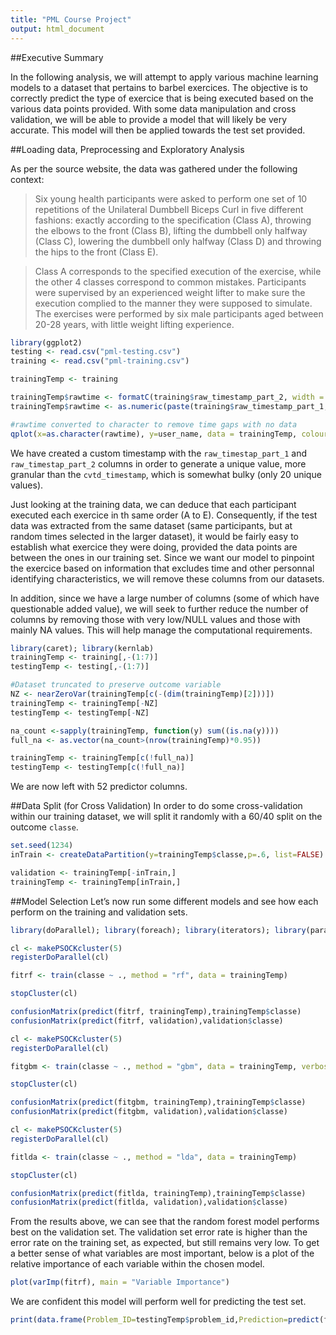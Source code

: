 ---
title: "PML Course Project"
output: html_document
---

##Executive Summary

In the following analysis, we will attempt to apply various machine learning models to a dataset that pertains to barbel exercices. The objective is to correctly predict the type of exercice that is being executed based on the various data points provided. With some data manipulation and cross validation, we will be able to provide a model that will likely be very accurate. This model will then be applied towards the test set provided.

##Loading data, Preprocessing and Exploratory Analysis

As per the source website, the data was gathered under the following context: 

>Six young health participants were asked to perform one set of 10 repetitions of the Unilateral Dumbbell Biceps Curl in five different fashions: exactly according to the specification (Class A), throwing the elbows to the front (Class B), lifting the dumbbell only halfway (Class C), lowering the dumbbell only halfway (Class D) and throwing the hips to the front (Class E).

>Class A corresponds to the specified execution of the exercise, while the other 4 classes correspond to common mistakes. Participants were supervised by an experienced weight lifter to make sure the execution complied to the manner they were supposed to simulate. The exercises were performed by six male participants aged between 20-28 years, with little weight lifting experience.

```{r cache=TRUE, fig.align='center'}
library(ggplot2)
testing <- read.csv("pml-testing.csv")
training <- read.csv("pml-training.csv")

trainingTemp <- training

trainingTemp$rawtime <- formatC(training$raw_timestamp_part_2, width = 7, format = "d", flag = "0")
trainingTemp$rawtime <- as.numeric(paste(training$raw_timestamp_part_1, trainingTemp$rawtime, sep=""))

#rawtime converted to character to remove time gaps with no data
qplot(x=as.character(rawtime), y=user_name, data = trainingTemp, colour=classe)
```
  
We have created a custom timestamp with the `raw_timestap_part_1` and `raw_timestap_part_2` columns in order to generate a unique value, more granular than the `cvtd_timestamp`, which is somewhat bulky (only 20 unique values).  
  
Just looking at the training data, we can deduce that each participant executed each exercice in th same order (A to E). Consequently, if the test data was extracted from the same dataset (same participants, but at random times selected in the larger dataset), it would be fairly easy to establish what exercice they were doing, provided the data points are between the ones in our training set. Since we want our model to pinpoint the exercice based on information that excludes time and other personnal identifying characteristics, we will remove these columns from our datasets.  

In addition, since we have a large number of columns (some of which have questionable added value), we will seek to further reduce the number of columns by removing those with very low/NULL values and those with mainly NA values. This will help manage the computational requirements.

```{r}
library(caret); library(kernlab)
trainingTemp <- training[,-(1:7)]
testingTemp <- testing[,-(1:7)]

#Dataset truncated to preserve outcome variable
NZ <- nearZeroVar(trainingTemp[c(-(dim(trainingTemp)[2]))])
trainingTemp <- trainingTemp[-NZ]
testingTemp <- testingTemp[-NZ]

na_count <-sapply(trainingTemp, function(y) sum((is.na(y))))
full_na <- as.vector(na_count>(nrow(trainingTemp)*0.95))

trainingTemp <- trainingTemp[c(!full_na)]
testingTemp <- testingTemp[c(!full_na)]

```

We are now left with 52 predictor columns.

##Data Split (for Cross Validation)
In order to do some cross-validation within our training dataset, we will split it randomly with a 60/40 split on the outcome `classe`. 

```{r}
set.seed(1234)
inTrain <- createDataPartition(y=trainingTemp$classe,p=.6, list=FALSE)

validation <- trainingTemp[-inTrain,]
trainingTemp <- trainingTemp[inTrain,]
```
  

##Model Selection
Let's now run some different models and see how each perform on the training and validation sets.  

```{r cache=TRUE}
library(doParallel); library(foreach); library(iterators); library(parallel)

cl <- makePSOCKcluster(5)
registerDoParallel(cl)

fitrf <- train(classe ~ ., method = "rf", data = trainingTemp)

stopCluster(cl)

confusionMatrix(predict(fitrf, trainingTemp),trainingTemp$classe)
confusionMatrix(predict(fitrf, validation),validation$classe)

```

```{r cache=TRUE}
cl <- makePSOCKcluster(5)
registerDoParallel(cl)

fitgbm <- train(classe ~ ., method = "gbm", data = trainingTemp, verbose = FALSE)

stopCluster(cl)

confusionMatrix(predict(fitgbm, trainingTemp),trainingTemp$classe)
confusionMatrix(predict(fitgbm, validation),validation$classe)

```

```{r cache=TRUE}
cl <- makePSOCKcluster(5)
registerDoParallel(cl)

fitlda <- train(classe ~ ., method = "lda", data = trainingTemp)

stopCluster(cl)

confusionMatrix(predict(fitlda, trainingTemp),trainingTemp$classe)
confusionMatrix(predict(fitlda, validation),validation$classe)

```


From the results above, we can see that the random forest model performs best on the validation set. The validation set error rate is higher than the error rate on the training set, as expected, but still remains very low. 
To get a better sense of what variables are most important, below is a plot of the relative importance of each variable within the chosen model.

```{r , fig.align='center', fig.height = 8, fig.width = 7}
plot(varImp(fitrf), main = "Variable Importance")
```

We are confident this model will perform well for predicting the test set.

```{r}
print(data.frame(Problem_ID=testingTemp$problem_id,Prediction=predict(fitrf, testingTemp)),row.names=FALSE)
```

